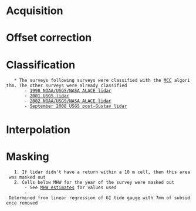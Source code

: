 = Acquisition =

= Offset correction =

= Classification =
	* The surveys following surveys were classified with the [[lidar_classification#MCC|MCC]] algorithm. The other surveys were already classified
		- [[1998_ALACE_lidar|1998 NOAA/USGS/NASA ALACE lidar]]
		- [[2001_USGS_lidar|2001 USGS lidar]]
		- [[2002_ALACE_lidar|2002 NOAA/USGS/NASA ALACE lidar]]
		- [[2008_post_Gustav_lidar|September 2008 USGS post-Gustav lidar]]

= Interpolation =

= Masking =
	1. If lidar didn't have a return within a 10 m cell, then this area was masked out
	2. Cells below MHW for the year of the survey were masked out
		- See [[file:~/Projects/10_caminada_lidar/40_lidar_analysis_central_subregion/MHW_estimates_7mmperyr_subsidence.csv|MHW estimates]] for values used
		- Determined from linear regression of GI tide gauge with 7mm of subsidence removed
